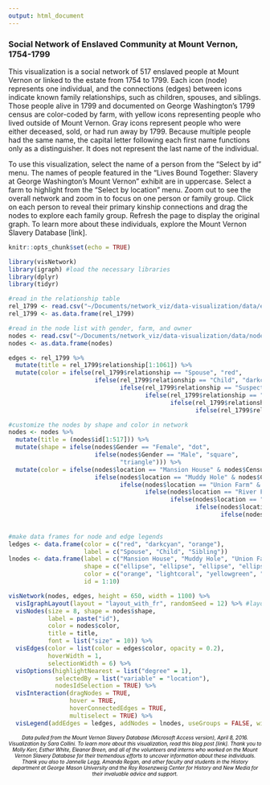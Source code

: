 ```yaml
---
output: html_document
---
```

<style type="text/css">
h6 { /* Header 6 */
 font-size: 10px;
 color: black;
 text-align: center
}
</style>

### Social Network of Enslaved Community at Mount Vernon, 1754-1799

This visualization is a social network of 517 enslaved people at Mount Vernon or linked to the estate from 1754 to 1799. Each icon (node) represents one individual, and the connections (edges) between icons indicate known family relationships, such as children, spouses, and siblings. Those people alive in 1799 and documented on George Washington's 1799 census are color-coded by farm, with yellow icons representing people who lived outside of Mount Vernon. Gray icons represent people who were either deceased, sold, or had run away by 1799. Because multiple people had the same name, the capital letter following each first name functions only as a distinguisher. It does not represent the last name of the individual.  

To use this visualization, select the name of a person from the "Select by id" menu. The names of people featured in the "Lives Bound Together: Slavery at George Washington's Mount Vernon" exhibit are in uppercase. Select a farm to highlight from the "Select by location" menu. Zoom out to see the overall network and zoom in to focus on one person or family group. Click on each person to reveal their primary kinship connections and drag the nodes to explore each family group. Refresh the page to display the original graph. To learn more about these individuals, explore the Mount Vernon Slavery Database [link].
```r
knitr::opts_chunk$set(echo = TRUE)
```

```r
library(visNetwork)
library(igraph) #load the necessary libraries
library(dplyr)
library(tidyr)
```

````r
#read in the relationship table 
rel_1799 <- read.csv("~/Documents/network_viz/data-visualization/data/edges_040816.csv", stringsAsFactors = FALSE) 
rel_1799 <- as.data.frame(rel_1799)

#read in the node list with gender, farm, and owner
nodes <- read.csv("~/Documents/network_viz/data-visualization/data/nodes_040816.csv", stringsAsFactors = FALSE) 
nodes <- as.data.frame(nodes)
````

````r
edges <- rel_1799 %>%
  mutate(title = rel_1799$relationship[1:1061]) %>%
  mutate(color = ifelse(rel_1799$relationship == "Spouse", "red",
                        ifelse(rel_1799$relationship == "Child", "darkcyan",
                               ifelse(rel_1799$relationship == "Suspected Child", "darkcyan",
                                      ifelse(rel_1799$relationship == "Suspected Spouse", "red",
                                             ifelse(rel_1799$relationship == "Suspected Sibling", "orange",
                                                    ifelse(rel_1799$relationship == "Sibling", "orange", "gray"))))))) 
````

````r
#customize the nodes by shape and color in network
nodes <- nodes %>%
  mutate(title = (nodes$id[1:517])) %>%
  mutate(shape = ifelse(nodes$Gender == "Female", "dot", 
                        ifelse(nodes$Gender == "Male", "square", 
                               "triangle"))) %>%
  mutate(color = ifelse(nodes$location == "Mansion House" & nodes$Census == "1799", "orange",
                        ifelse(nodes$location == "Muddy Hole" & nodes$Census == "1799", "lightcoral",
                               ifelse(nodes$location == "Union Farm" & nodes$Census == "1799", "yellowgreen",
                                      ifelse(nodes$location == "River Farm" & nodes$Census == "1799", "royalblue",
                                             ifelse(nodes$location == "Dogue Run" & nodes$Census == "1799", "mediumturquoise",
                                                    ifelse(nodes$location == "Mill Complex" & nodes$Census == "1799", "mediumturquoise", 
                                                           ifelse(nodes$location == "Other Location" & nodes$Census == "1799", "gold", "lightgray"))))))))
                                                           
````

````r
#make data frames for node and edge legends  
ledges <- data.frame(color = c("red", "darkcyan", "orange"),
                     label = c("Spouse", "Child", "Sibling"))
lnodes <- data.frame(label = c("Mansion House", "Muddy Hole", "Union Farm", "River Farm", "Dogue Run", "Other Location", "Not Active", "Female", "Male", "Unknown"),
                     shape = c("ellipse", "ellipse", "ellipse", "ellipse", "ellipse", "ellipse", "ellipse", "dot", "square", "triangle"), 
                     color = c("orange", "lightcoral", "yellowgreen", "royalblue", "mediumturquoise", "gold", "lightgray", "lightgray", "lightgray", "lightgray"),
                     id = 1:10) 
````


```r
visNetwork(nodes, edges, height = 650, width = 1100) %>%
  visIgraphLayout(layout = "layout_with_fr", randomSeed = 12) %>% #layout by family structure
  visNodes(size = 8, shape = nodes$shape, 
           label = paste("id"),
           color = nodes$color,
           title = title,
           font = list("size" = 10)) %>%
  visEdges(color = list(color = edges$color, opacity = 0.2),
           hoverWidth = 1,
           selectionWidth = 6) %>%
  visOptions(highlightNearest = list("degree" = 1),
             selectedBy = list("variable" = "location"),
             nodesIdSelection = TRUE) %>%
  visInteraction(dragNodes = TRUE,
                 hover = TRUE,
                 hoverConnectedEdges = TRUE,
                 multiselect = TRUE) %>%
  visLegend(addEdges = ledges, addNodes = lnodes, useGroups = FALSE, width = 0.12, position = "left")
````




###### Data pulled from the Mount Vernon Slavery Database (Microsoft Access version), April 8, 2016. Visualization by Sara Collini. To learn more about this visualization, read this blog post [link]. Thank you to Molly Kerr, Esther White, Eleanor Breen, and all of the volunteers and interns who worked on the Mount Vernon Slavery Database for their tremendous efforts to uncover information about these individuals. Thank you also to Jannelle Legg, Amanda Regan, and other faculty and students in the History department at George Mason University and the Roy Rosenzweig Center for History and New Media for their invaluable advice and support. 
